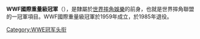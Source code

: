 {{Infobox championship
| 冠軍名稱          =WWF國際重量級冠軍
| 圖像              =
| 圖像大小          =
| 圖像說明          =
| 現任冠軍王者      =
| 勝利日期          =
| 隸屬於            =[[世界摔角娛樂|世界摔角聯盟]]
| 創建日期          =1959年
| 最多勝利次數保持人={{link-en|藤波辰爾|Tatsumi Fujinami}}（2次）
| 首任冠軍          ={{link-en|安東尼奧·羅卡|Antonino Rocca}}
| 最長連任時間保持人=
| 最短連任時間保持人=
| 最年長冠軍王者    =
| 最年輕冠軍王者    =
| 最重冠軍王者      =
| 最輕冠軍王者      =
| 舊時名稱          =
| 舊時設計          =
}}

'''WWF國際重量級冠軍'''（{{lang-en|'''WWF International Heavyweight Championship'''}}），是隸屬於[[世界摔角娛樂|世界摔角娛樂]]的前身，也就是世界摔角聯盟的一冠軍項目。WWF國際重量級冠軍於1959年成立，於1985年退役。

{{WWE冠軍列表|WWF國際重量級冠軍}}

[[Category:WWE冠军头衔|Category:WWE冠军头衔]]
